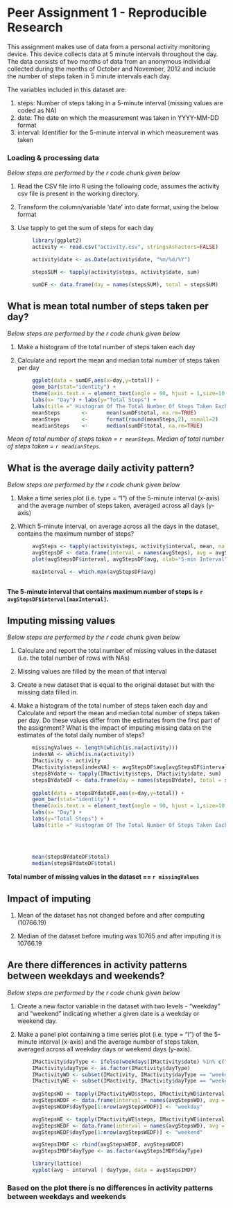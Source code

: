 Peer Assignment 1 - Reproducible Research
========================================================

This assignment makes use of data from a personal activity monitoring device. This device collects data at 5 minute intervals throughout the day. The data consists of two months of data from an anonymous individual collected during the months of October and November, 2012 and include the number of steps taken in 5 minute intervals each day.

The variables included in this dataset are:

1. steps: Number of steps taking in a 5-minute interval (missing values are coded as NA)
2. date: The date on which the measurement was taken in YYYY-MM-DD format
3. interval: Identifier for the 5-minute interval in which measurement was taken

### Loading & processing data

*Below steps are performed by the r code chunk given below*

1. Read the CSV file into R using the following code, assumes the activity csv file is present in the working directory.

2. Transform the column/variable 'date' into date format, using the below format

3. Use tapply to get the sum of steps for each day

```r
        library(ggplot2)
        activity <- read.csv("activity.csv", stringsAsFactors=FALSE)

        activity$date <- as.Date(activity$date, "%m/%d/%Y")

        stepsSUM <- tapply(activity$steps, activity$date, sum)

        sumDF <- data.frame(day = names(stepsSUM), total = stepsSUM)        

```

## What is mean total number of steps taken per day?

*Below steps are performed by the r code chunk given below*

1. Make a histogram of the total number of steps taken each day

2. Calculate and report the mean and median total number of steps taken per day



```r
        ggplot(data = sumDF,aes(x=day,y=total)) + 
        geom_bar(stat="identity") + 
        theme(axis.text.x = element_text(angle = 90, hjust = 1,size=10,face="bold",vjust=1.0)) + 
        labs(x= "Day") + labs(y="Total Steps") + 
        labs(title =" Histogram Of The Total Number Of Steps Taken Each Day") 
        meanSteps       <-      mean(sumDF$total, na.rm=TRUE)
        meanSteps       <-      format(round(meanSteps,2), nsmall=2)
        meadianSteps    <-      median(sumDF$total, na.rm=TRUE)

```
*Mean of total number of steps taken    = `r meanSteps`.*
*Median of total number of steps taken  = `r meadianSteps`.*


## What is the average daily activity pattern?

*Below steps are performed by the r code chunk given below*

1. Make a time series plot (i.e. type = "l") of the 5-minute interval (x-axis) and the average number of steps taken, averaged across all days (y-axis)

2. Which 5-minute interval, on average across all the days in the dataset, contains the maximum number of steps?

```r
        avgSteps <- tapply(activity$steps, activity$interval, mean, na.rm = TRUE)
        avgStepsDF <- data.frame(interval = names(avgSteps), avg = avgSteps)
        plot(avgStepsDF$interval, avgStepsDF$avg, xlab="5-min Interval", ylab="Avg Of Steps")

        maxInterval <- which.max(avgStepsDF$avg)
        
```

**The 5-minute interval that contains maximum number of steps is `r avgStepsDF$interval[maxInterval]`.**

## Imputing missing values

*Below steps are performed by the r code chunk given below*

1. Calculate and report the total number of missing values in the dataset (i.e. the total number of rows with NAs)

2. Missing values are filled by the mean of that interval

3. Create a new dataset that is equal to the original dataset but with the missing data filled in.

4. Make a histogram of the total number of steps taken each day and Calculate and report the mean and median total number of steps taken per day. Do these values differ from the estimates from the first part of the assignment? What is the impact of imputing missing data on the estimates of the total daily number of steps?

```r
        missingValues <- length(which(is.na(activity)))
        indexNA <- which(is.na(activity))
        IMactivity <- activity
        IMactivity$steps[indexNA] <- avgStepsDF$avg[avgStepsDF$interval[1:nrow(avgStepsDF)] %in%   IMactivity$interval[indexNA]]
        stepsBYdate <- tapply(IMactivity$steps, IMactivity$date, sum)
        stepsBYdateDF <- data.frame(day = names(stepsBYdate), total = stepsBYdate)
                
        ggplot(data = stepsBYdateDF,aes(x=day,y=total)) +
        geom_bar(stat="identity") +
        theme(axis.text.x = element_text(angle = 90, hjust = 1,size=10,face="bold",vjust=1.0)) +
        labs(x= "Day") +
        labs(y="Total Steps") +
        labs(title =" Histogram Of The Total Number Of Steps Taken Each Day") 
        
        

        
        mean(stepsBYdateDF$total)
        median(stepsBYdateDF$total)

```
**Total number of missing values in the dataset == `r missingValues`**

## Impact of imputing

1. Mean of the dataset has not changed before and after computing (10766.19) 

2. Median of the dataset before imuting was 10765 and after imputing it is 10766.19 

## Are there differences in activity patterns between weekdays and weekends?

*Below steps are performed by the r code chunk given below*

1. Create a new factor variable in the dataset with two levels - "weekday" and "weekend" indicating whether a given date is a weekday or weekend day.

2. Make a panel plot containing a time series plot (i.e. type = "l") of the 5-minute interval (x-axis) and the average number of steps taken, averaged across all weekday days or weekend days (y-axis).

```r
        IMactivity$dayType <- ifelse(weekdays(IMactivity$date) %in% c("Saturday", "Sunday"), "weekend", "weekday")
        IMactivity$dayType <- as.factor(IMactivity$dayType)
        IMactivityWD <- subset(IMactivity, IMactivity$dayType == "weekday")
        IMactivityWE <- subset(IMactivity, IMactivity$dayType == "weekend")
        
        avgStepsWD <- tapply(IMactivityWD$steps, IMactivityWD$interval, mean)
        avgStepsWDDF <- data.frame(interval = names(avgStepsWD), avg = avgStepsWD)
        avgStepsWDDF$dayType[1:nrow(avgStepsWDDF)] <- "weekday"

        avgStepsWE <- tapply(IMactivityWE$steps, IMactivityWE$interval, mean)
        avgStepsWEDF <- data.frame(interval = names(avgStepsWD), avg = avgStepsWD)
        avgStepsWEDF$dayType[1:nrow(avgStepsWEDF)] <- "weekend"

        avgStepsIMDF <- rbind(avgStepsWEDF, avgStepsWDDF)
        avgStepsIMDF$dayType <- as.factor(avgStepsIMDF$dayType)

        library(lattice)
        xyplot(avg ~ interval | dayType, data = avgStepsIMDF)


```


### Based on the plot there is no differences in activity patterns between weekdays and weekends